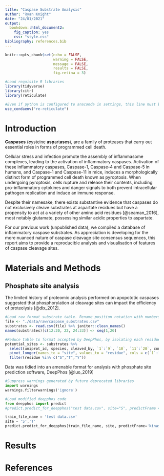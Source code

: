 ```yaml
---
title: "Caspase Substrate Analysis"
author: "Ryan Knight"
date: "24/01/2021"
output: 
  bookdown::html_document2:
    fig_caption: yes
    css: "style.css"
bibliography: references.bib
---
```


<!-- Configuration of default code chunk options -->

```r
knitr::opts_chunk$set(echo = FALSE,
                      warning = FALSE,
                      message = FALSE,
                      results = FALSE,
                      fig.retina = 3)
```

```r
#Load requisite R libraries
library(tidyverse)
library(citr)
library(reticulate)

#Even if python is configured to anaconda in settings, this line must be run in order to knit.
use_condaenv("re-reticulate")
```

# Introduction

**Caspases** (**c**ysteine **asp**art**ases**), are a family of proteases that carry out essential roles in forms of programmed cell death. 

Cellular stress and infection promote the assembly of inflammasome complexes, leading to the activation of inflammatory caspases. Activation of these inflammatory caspases, Caspase-1, Caspase-4 and Caspase-5 in humans, and Caspase-1 and Caspase-11 in mice, induces a morphologically distinct form of programmed cell death known as pyroptosis. When undergoing pyroptosis, cells rupture and release their contents, including pro-inflammatory cytokines and danger signals to both prevent intracellular pathogen replication and induce an immune response.

Despite their namesake, there exists substantive evidence that caspases do not exclusively cleave substrates at aspartate residues but have a propensity to act at a variety of other amino acid residues [@seaman_2016], most notably glutamate, possessing similar acidic properties to aspartate.

For our previous work (unpublished data), we compiled a database of inflammatory caspase substrates. As appreciation is developing for the more nuanced nature of caspase cleavage site consensus sequences, this report aims to provide a reproducible analysis and visualisation of features of caspase cleavage sites.

# Materials and Methods

## Phosphate site analysis

The limited history of proteomic analysis performed on apopototic caspases suggested that phosphorylation at cleavage sites can impact the efficiency of proteolysis [@dix_2012].

```r
#Load raw format substrate table. Rename position notation with numbers to identify locations within the shorter sequence better.
file <- "./data/raw/caspase_substrates.csv"
substrates <- read.csv(file) %>% janitor::clean_names()
names(substrates)[c(12:20, 22, 24:33)] <- seq(1,20)

#Reduce table to format accepted by DeepPhos, by isolating each residue that can be phosphorylated, the sequence it lies in, and its position in that sequence. 
potential_sites <- substrates %>% 
  select(uniprot_id, species, cleaved_by, `1`:`9`, `10`, `11`:`20`, concatenated_p10_p10_sequence) %>%
  pivot_longer(names_to = "site", values_to = "residue", cols = c(`1`:`9`, `10`, `11`:`20`)) %>%
  filter(residue %in% c("S","T","Y"))

```

Data was tidied into an amenable format for analysis with phosphate site prediction software, DeepPhos [@luo_2019]

```python
#Suppress warnings generated by future deprecated libraries
import warnings
warnings.filterwarnings('ignore')

#Load modified deepphos code
from deepphos import predict
#predict.predict_for_deepphos("test data.csv", site="S", predictFrame = "general")

train_file_name = 'test data.csv'
site = 'S','T'
predict.predict_for_deepphos(train_file_name, site, predictFrame='kinase', hierarchy='group', kinase='AGC')

```


# Results










# References

